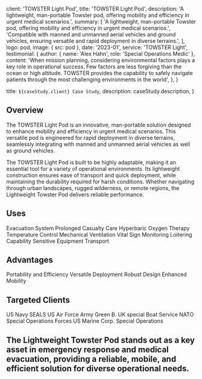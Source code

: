 

  client: 'TOWSTER Light Pod',
  title: 'TOWSTER Light Pod',
  description:
    'A lightweight, man-portable Towster pod, offering mobility and efficiency in urgent medical scenarios.',
  summary: [
    'A lightweight, man-portable Towster pod, offering mobility and efficiency in urgent medical scenarios.',
    'Compatible with manned and unmanned aerial vehicles and ground vehicles, ensuring versatile and rapid deployment in diverse terrains.',
  ],
  logo: pod,
  image: { src: pod },
  date: '2023-01',
  service: 'TOWSTER Light',
  testimonial: {
    author: { name: 'Alex Hahn', role: 'Special Operations Medic' },
    content:
      'When mission planning, considering environmental factors plays a key role in operational success. Few factors are less forgiving than the ocean or high altitude. TOWSTER provides the capability to safely navigate patients through the most challenging environments in the world',
  },
}

  title: `${caseStudy.client} Case Study`,
  description: caseStudy.description,
}

## Overview

The TOWSTER Light Pod is an innovative, man-portable solution designed to enhance mobility and efficiency in urgent medical scenarios. This versatile pod is engineered for rapid deployment in diverse terrains, seamlessly integrating with manned and unmanned aerial vehicles as well as ground vehicles.

The TOWSTER Light Pod is built to be highly adaptable, making it an essential tool for a variety of operational environments. Its lightweight construction ensures ease of transport and quick deployment, while maintaining the durability required for harsh conditions. Whether navigating through urban landscapes, rugged wilderness, or remote regions, the Lightweight Towster Pod delivers reliable performance.

## Uses

<TagList>
  <TagListItem>Evacuation System</TagListItem>
  <TagListItem>Prolonged Casualty Care</TagListItem>
  <TagListItem>Hyperbaric Oxygen Therapy</TagListItem>
  <TagListItem>Temperature Control</TagListItem>
  <TagListItem>Mechanical Ventilation</TagListItem>
  <TagListItem>Vital Sign Monitoring</TagListItem>
  <TagListItem>Loitering Capability</TagListItem>
  <TagListItem>Sensitive Equipment Transport</TagListItem>
</TagList>

## Advantages

<TagList>
  <TagListItem>Portability and Efficiency</TagListItem>
  <TagListItem>Versatile Deployment</TagListItem>
  <TagListItem>Robust Design</TagListItem>
  <TagListItem>Enhanced Mobility</TagListItem>
</TagList>

## Targeted Clients

<TagList>
  <TagListItem>US Navy</TagListItem>
  <TagListItem>SEALS</TagListItem>
  <TagListItem>US Air Force</TagListItem>
  <TagListItem>Army Green B.</TagListItem>
  <TagListItem>UK special Boat Service</TagListItem>
  <TagListItem>NATO Special Operations Forces</TagListItem>
  <TagListItem>US Marine Corp. Special Operations</TagListItem>
</TagList>

## The Lightweight Towster Pod stands out as a key asset in emergency response and medical evacuation, providing a reliable, mobile, and efficient solution for diverse operational needs.